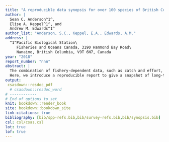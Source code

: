 ```yaml
---
title: "A reproducible data synopsis for over 100 species of British Columbia groundfish"
author: |
  Sean C. Anderson^1^,
  Elise A. Keppel^1^, and
  Andrew M. Edwards^1^
author_list: "Anderson, S.C., Keppel, E.A., Edwards, A.M."
address: |
  ^1^Pacific Biological Station\
     Fisheries and Oceans Canada, 3190 Hammond Bay Road\
     Nanaimo, British Columbia, V9T 6N7, Canada
year: "2018"
report_number: "nnn"
abstract: |
  The combination of fishery-dependent data, such as catch and effort, and fishery-independent survey data, such as biomass indices and age compositions, forms the backbone of most fisheries stock assessments. For British Columbia groundfish fisheries, vast quantities of such data are collected annually, with 100% at-sea observer coverage, 100% dockside monitoring of landings, and deployment of  multiple trawl, trap, and hook-and-line surveys. However, there is not the capacity to conduct formal annual stock assessments for most stocks, and therefore much of this data is not regularly published or readily accessible.
  Here, we introduce a reproducible report to give a snapshot of long-term and recent population and fishing trends, as well as data availability, for 110 groundfish species in British Columbia. The report generation is fully automated -- pulling data from databases, fitting models, generating visualizations, and stitching the document together to facilitate annual publication, reproducibility, and transparency. Our goals are: (1) to facilitate regular review by groundfish scientists and managers of trends in survey indices and stock composition to potentially flag stocks for prioritized assessment; (2) to generate standardized datasets and visualizations that will help assessment scientists develop operating models and select candidate management procedures as part of a planned management-procedure framework for data-limited groundfish stocks; and (3) to increase data transparency between Fisheries and Oceans Canada, the fishing industry, non-governmental organizations, and the public. Caveats....TODO
output:
 csasdown::resdoc_pdf
  # csasdown::resdoc_word
# ------------
# End of options to set
knit: bookdown::render_book
site: bookdown::bookdown_site
link-citations: true
bibliography: [bib/spp-refs.bib,bib/survey-refs.bib,bib/synopsis.bib]
csl: csl/csas.csl
lot: true
lof: true
---
```

